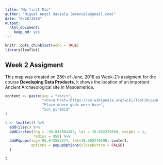 ```yaml
---
title: "My first Map"
author: "Miguel Angel Raviela (mraviela@gmail.com)"
date: "6/28/2018"
output: 
  html_document: 
    keep_md: yes
---
```


```r
knitr::opts_chunk$set(echo = TRUE)
library(leaflet)
```

## Week 2 Assigment  


This map was created on 28th of June, 2018 as Week-2's assigment for the course **Developing Data Products**, it shows the location of an important Ancient Archaeological site in Mesoamerica.   


```r

content <- paste(sep = "<br/>",
                 "<b><a href='https://en.wikipedia.org/wiki/Teotihuacan'>Teotihuacán</a></b>",
                 "Place where gods were born",
                 "Sun piramid"
)

t <- leaflet() %>% 
  addTiles() %>%
  addCircles(lng = -98.845084285, lat = 19.692270590, weight = 1,
             radius = 950) %>%
  addPopups(lng=-98.843555274, lat=19.692270590, content,
            options = popupOptions(closeButton = FALSE)
  )

t
```

